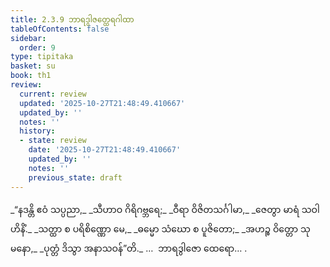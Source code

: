 ```yaml
---
title: 2.3.9 ဘာရဒွါဇတ္ထေရဂါထာ
tableOfContents: false
sidebar:
  order: 9
type: tipitaka
basket: su
book: th1
review:
  current: review
  updated: '2025-10-27T21:48:49.410667'
  updated_by: ''
  notes: ''
  history:
  - state: review
    date: '2025-10-27T21:48:49.410667'
    updated_by: ''
    notes: ''
    previous_state: draft
---
```



<ReviewStatus review={frontmatter.review} showDetails={true} />

<HypothesisAnnotation frontmatter={frontmatter} />

<DynamicBreadcrumb />

<Division number="177" book="th1" e="ch" v="19" p="255">

<Paragraph number="362" type="verses" book="th1">
_“နဒန္တိ ဧဝံ သပ္ပညာ,_  
_သီဟာဝ ဂိရိဂဗ္ဘရေ;_  
_ဝီရာ ဝိဇိတသင်္ဂါမာ,_  
_ဇေတွာ မာရံ သဝါဟိနိံ._  

</Paragraph>

</Division>
<Division number="178" book="th1" e="ch" v="19" p="255">

<Paragraph number="363" type="verses" book="th1">
_သတ္ထာ စ ပရိစိဏ္ဏော မေ,_  
_ဓမ္မော သံဃော စ ပူဇိတော;_  
_အဟဉ္စ ဝိတ္တော သုမနော,_  
_ပုတ္တံ ဒိသွာ အနာသဝန်”တိ._  


</Paragraph>
</Division>

<Paragraph number="364" type="center" book="th1">
…  ဘာရဒွါဇော ထေရော… .
</Paragraph>